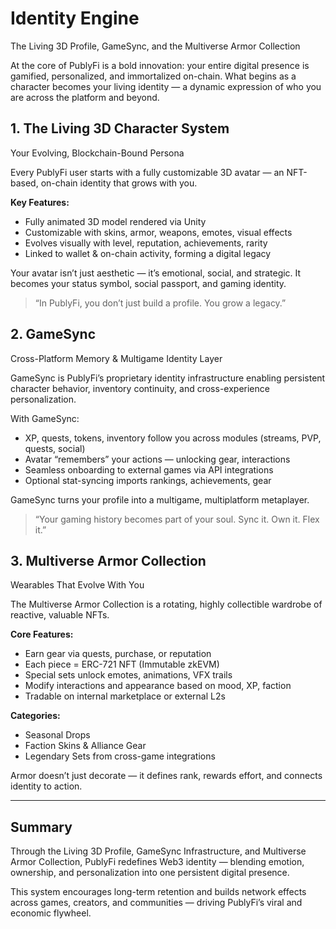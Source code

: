 # Identity Engine
The Living 3D Profile, GameSync, and the Multiverse Armor Collection

At the core of PublyFi is a bold innovation: your entire digital presence is gamified, personalized, and immortalized on-chain.
What begins as a character becomes your living identity — a dynamic expression of who you are across the platform and beyond.

## 1. The Living 3D Character System
Your Evolving, Blockchain-Bound Persona

Every PublyFi user starts with a fully customizable 3D avatar — an NFT-based, on-chain identity that grows with you.

**Key Features:**
*   Fully animated 3D model rendered via Unity
*   Customizable with skins, armor, weapons, emotes, visual effects
*   Evolves visually with level, reputation, achievements, rarity
*   Linked to wallet & on-chain activity, forming a digital legacy

Your avatar isn’t just aesthetic — it’s emotional, social, and strategic.
It becomes your status symbol, social passport, and gaming identity.

> “In PublyFi, you don’t just build a profile. You grow a legacy.”

## 2. GameSync
Cross-Platform Memory & Multigame Identity Layer

GameSync is PublyFi’s proprietary identity infrastructure enabling persistent character behavior, inventory continuity, and cross-experience personalization.

With GameSync:
*   XP, quests, tokens, inventory follow you across modules (streams, PVP, quests, social)
*   Avatar “remembers” your actions — unlocking gear, interactions
*   Seamless onboarding to external games via API integrations
*   Optional stat-syncing imports rankings, achievements, gear

GameSync turns your profile into a multigame, multiplatform metaplayer.

> “Your gaming history becomes part of your soul. Sync it. Own it. Flex it.”

## 3. Multiverse Armor Collection
Wearables That Evolve With You

The Multiverse Armor Collection is a rotating, highly collectible wardrobe of reactive, valuable NFTs.

**Core Features:**
*   Earn gear via quests, purchase, or reputation
*   Each piece = ERC-721 NFT (Immutable zkEVM)
*   Special sets unlock emotes, animations, VFX trails
*   Modify interactions and appearance based on mood, XP, faction
*   Tradable on internal marketplace or external L2s

**Categories:**
*   Seasonal Drops
*   Faction Skins & Alliance Gear
*   Legendary Sets from cross-game integrations

Armor doesn’t just decorate — it defines rank, rewards effort, and connects identity to action.

---

## Summary

Through the Living 3D Profile, GameSync Infrastructure, and Multiverse Armor Collection, PublyFi redefines Web3 identity — blending emotion, ownership, and personalization into one persistent digital presence.

This system encourages long-term retention and builds network effects across games, creators, and communities — driving PublyFi’s viral and economic flywheel.